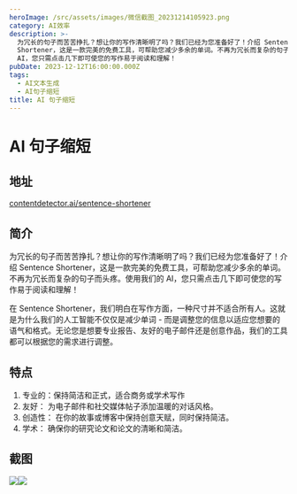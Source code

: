 ```yaml
---
heroImage: /src/assets/images/微信截图_20231214105923.png
category: AI效率
description: >-
  为冗长的句子而苦苦挣扎？想让你的写作清晰明了吗？我们已经为您准备好了！介绍 Sentence
  Shortener，这是一款完美的免费工具，可帮助您减少多余的单词。不再为冗长而复杂的句子而头疼。使用我们的
  AI，您只需点击几下即可使您的写作易于阅读和理解！
pubDate: 2023-12-12T16:00:00.000Z
tags:
  - AI文本生成
  - AI句子缩短
title: AI 句子缩短
---
```


# AI 句子缩短

## 地址

[contentdetector.ai/sentence-shortener](https://contentdetector.ai/sentence-shortener "contentdetector.ai/sentence-shortener")

## 简介

为冗长的句子而苦苦挣扎？想让你的写作清晰明了吗？我们已经为您准备好了！介绍 Sentence Shortener，这是一款完美的免费工具，可帮助您减少多余的单词。不再为冗长而复杂的句子而头疼。使用我们的 AI，您只需点击几下即可使您的写作易于阅读和理解！

在 Sentence Shortener，我们明白在写作方面，一种尺寸并不适合所有人。这就是为什么我们的人工智能不仅仅是减少单词 - 而是调整您的信息以适应您想要的语气和格式。无论您是想要专业报告、友好的电子邮件还是创意作品，我们的工具都可以根据您的需求进行调整。

## 特点

1. 专业的：保持简洁和正式，适合商务或学术写作
2. 友好： 为电子邮件和社交媒体帖子添加温暖的对话风格。
3. 创造性： 在你的故事或博客中保持创意天赋，同时保持简洁。
4. 学术： 确保你的研究论文和论文的清晰和简洁。

## 截图

![](/src/assets/images/微信截图_20231214105923.png)![](/src/assets/images/微信截图_20231214110025.png)
